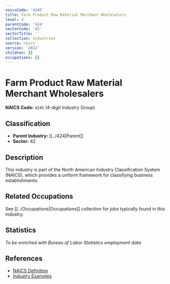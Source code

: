 ```yaml
---
naicsCode: '4245'
title: Farm Product Raw Material Merchant Wholesalers
level: 4
parentCode: '424'
sectorCode: '42'
sectorTitle: ''
collection: Industries
source: naics
version: '2022'
children: []
occupations: []
---
```

# Farm Product Raw Material Merchant Wholesalers

**NAICS Code:** `4245` (4-digit Industry Group)

## Classification

- **Parent Industry:** [[../424|Parent]]
- **Sector:** 42

## Description

This industry is part of the North American Industry Classification System (NAICS), which provides a uniform framework for classifying business establishments.

## Related Occupations

See [[../Occupations|Occupations]] collection for jobs typically found in this industry.

## Statistics

*To be enriched with Bureau of Labor Statistics employment data*

## References

- [NAICS Definition](https://www.census.gov/naics/)
- [Industry Examples](https://www.census.gov/naics/2022NAICS/)
